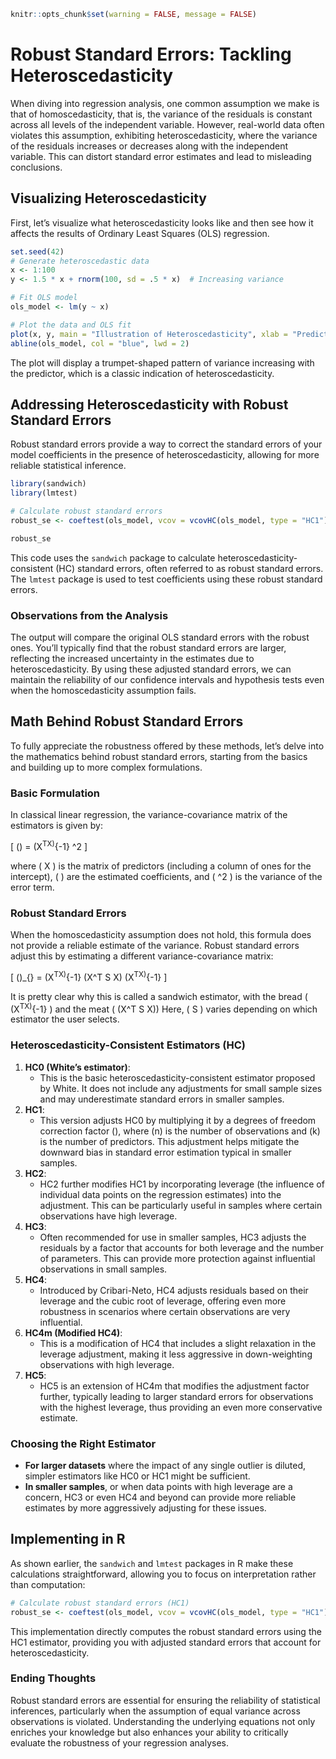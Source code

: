 ```r
knitr::opts_chunk$set(warning = FALSE, message = FALSE) 
```

# Robust Standard Errors: Tackling Heteroscedasticity

When diving into regression analysis, one common assumption we make is that of homoscedasticity, that is, the variance of the residuals is constant across all levels of the independent variable. However, real-world data often violates this assumption, exhibiting heteroscedasticity, where the variance of the residuals increases or decreases along with the independent variable. This can distort standard error estimates and lead to misleading conclusions.

## Visualizing Heteroscedasticity

First, let's visualize what heteroscedasticity looks like and then see how it affects the results of Ordinary Least Squares (OLS) regression.

```r
set.seed(42)
# Generate heteroscedastic data
x <- 1:100
y <- 1.5 * x + rnorm(100, sd = .5 * x)  # Increasing variance

# Fit OLS model
ols_model <- lm(y ~ x)

# Plot the data and OLS fit
plot(x, y, main = "Illustration of Heteroscedasticity", xlab = "Predictor (x)", ylab = "Response (y)", pch = 19)
abline(ols_model, col = "blue", lwd = 2)
```

The plot will display a trumpet-shaped pattern of variance increasing with the predictor, which is a classic indication of heteroscedasticity. 

## Addressing Heteroscedasticity with Robust Standard Errors

Robust standard errors provide a way to correct the standard errors of your model coefficients in the presence of heteroscedasticity, allowing for more reliable statistical inference.

```r
library(sandwich)
library(lmtest)

# Calculate robust standard errors
robust_se <- coeftest(ols_model, vcov = vcovHC(ols_model, type = "HC1"))

robust_se
```

This code uses the `sandwich` package to calculate heteroscedasticity-consistent (HC) standard errors, often referred to as robust standard errors. The `lmtest` package is used to test coefficients using these robust standard errors.

### Observations from the Analysis

The output will compare the original OLS standard errors with the robust ones. You'll typically find that the robust standard errors are larger, reflecting the increased uncertainty in the estimates due to heteroscedasticity. By using these adjusted standard errors, we can maintain the reliability of our confidence intervals and hypothesis tests even when the homoscedasticity assumption fails.


## Math Behind Robust Standard Errors

To fully appreciate the robustness offered by these methods, let's delve into the mathematics behind robust standard errors, starting from the basics and building up to more complex formulations.

### Basic Formulation

In classical linear regression, the variance-covariance matrix of the estimators is given by:

\[ \text{Var}(\hat{\beta}) = (X^TX)^{-1} \sigma^2 \]

where \( X \) is the matrix of predictors (including a column of ones for the intercept), \( \hat{\beta} \) are the estimated coefficients, and \( \sigma^2 \) is the variance of the error term.

### Robust Standard Errors

When the homoscedasticity assumption does not hold, this formula does not provide a reliable estimate of the variance. Robust standard errors adjust this by estimating a different variance-covariance matrix:

\[ \text{Var}(\hat{\beta})_{\text{robust}} = (X^TX)^{-1} (X^T S X) (X^TX)^{-1} \]

It is pretty clear why this is called a sandwich estimator, with the bread \( (X^TX)^{-1} \) and the meat \( (X^T S X)\) Here, \( S \) varies depending on which estimator the user selects.

### Heteroscedasticity-Consistent Estimators (HC)


1. **HC0 (White's estimator)**:
   - This is the basic heteroscedasticity-consistent estimator proposed by White. It does not include any adjustments for small sample sizes and may underestimate standard errors in smaller samples.

2. **HC1**:
   - This version adjusts HC0 by multiplying it by a degrees of freedom correction factor \(\frac{n}{n-k}\), where \(n\) is the number of observations and \(k\) is the number of predictors. This adjustment helps mitigate the downward bias in standard error estimation typical in smaller samples.

3. **HC2**:
   - HC2 further modifies HC1 by incorporating leverage (the influence of individual data points on the regression estimates) into the adjustment. This can be particularly useful in samples where certain observations have high leverage.

4. **HC3**:
   - Often recommended for use in smaller samples, HC3 adjusts the residuals by a factor that accounts for both leverage and the number of parameters. This can provide more protection against influential observations in small samples.

5. **HC4**:
   - Introduced by Cribari-Neto, HC4 adjusts residuals based on their leverage and the cubic root of leverage, offering even more robustness in scenarios where certain observations are very influential.

6. **HC4m (Modified HC4)**:
   - This is a modification of HC4 that includes a slight relaxation in the leverage adjustment, making it less aggressive in down-weighting observations with high leverage.

7. **HC5**:
   - HC5 is an extension of HC4m that modifies the adjustment factor further, typically leading to larger standard errors for observations with the highest leverage, thus providing an even more conservative estimate.


### Choosing the Right Estimator

- **For larger datasets** where the impact of any single outlier is diluted, simpler estimators like HC0 or HC1 might be sufficient.
- **In smaller samples**, or when data points with high leverage are a concern, HC3 or even HC4 and beyond can provide more reliable estimates by more aggressively adjusting for these issues.





## Implementing in R

As shown earlier, the `sandwich` and `lmtest` packages in R make these calculations straightforward, allowing you to focus on interpretation rather than computation:

```r
# Calculate robust standard errors (HC1)
robust_se <- coeftest(ols_model, vcov = vcovHC(ols_model, type = "HC1"))
```

This implementation directly computes the robust standard errors using the HC1 estimator, providing you with adjusted standard errors that account for heteroscedasticity.

### Ending Thoughts

Robust standard errors are essential for ensuring the reliability of statistical inferences, particularly when the assumption of equal variance across observations is violated. Understanding the underlying equations not only enriches your knowledge but also enhances your ability to critically evaluate the robustness of your regression analyses.

